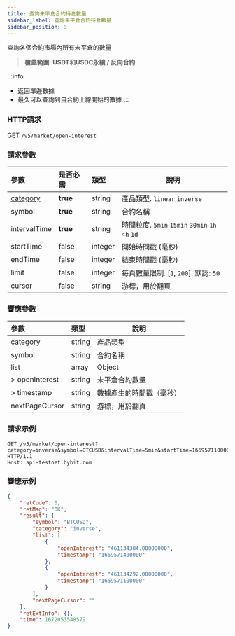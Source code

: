 ```yaml
---
title: 查詢未平倉合約持倉數量
sidebar_label: 查詢未平倉合約持倉數量
sidebar_position: 9
---
```


查詢各個合約市場內所有未平倉的數量
> **覆蓋範圍: USDT和USDC永續 / 反向合約**

:::info
* 返回單邊數據
* 最久可以查詢到自合約上線開始的數據
:::

### HTTP請求
GET `/v5/market/open-interest`

### 請求參數
| 參數 | 是否必需 | 類型 | 說明|
|:----- |:-------|:-----|------ |
|[category](../enum#category) |**true** |string |產品類型. `linear`,`inverse` |
|symbol |**true**|string |合約名稱|
|intervalTime |**true** |string |時間粒度. `5min` `15min` `30min` `1h` `4h` `1d` |
|startTime |false |integer |開始時間戳 (毫秒) |
|endTime |false |integer |結束時間戳 (毫秒) |
|limit |false |integer |每頁數量限制. [`1`, `200`]. 默認: `50` |
|cursor |false |string |游標，用於翻頁 |

### 響應參數
| 參數 | 類型 | 說明|
|:----- |:-----|----- |
|category |string |產品類型 |
|symbol |string |合約名稱 |
|list |array |Object |
|> openInterest |string |未平倉合約數量 |
|> timestamp |string |數據產生的時間戳（毫秒） |
|nextPageCursor |string |游標，用於翻頁 |

### 請求示例

```http
GET /v5/market/open-interest?category=inverse&symbol=BTCUSD&intervalTime=5min&startTime=1669571100000&endTime=1669571400000 HTTP/1.1
Host: api-testnet.bybit.com
```

### 響應示例

```json
{
    "retCode": 0,
    "retMsg": "OK",
    "result": {
        "symbol": "BTCUSD",
        "category": "inverse",
        "list": [
            {
                "openInterest": "461134384.00000000",
                "timestamp": "1669571400000"
            },
            {
                "openInterest": "461134292.00000000",
                "timestamp": "1669571100000"
            }
        ],
        "nextPageCursor": ""
    },
    "retExtInfo": {},
    "time": 1672053548579
}
```